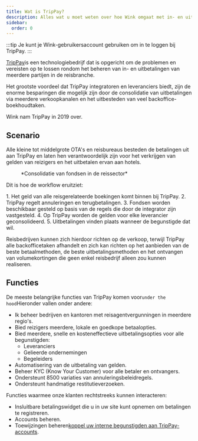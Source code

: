 ```yaml
---
title: Wat is TripPay?
description: Alles wat u moet weten over hoe Wink omgaat met in- en uitbetalingen.
sidebar:
  order: 0
---
```


:::tip
Je kunt je Wink-gebruikersaccount gebruiken om in te loggen bij TripPay.
:::

[TripPay](https://pay.wink.travel)is een technologiebedrijf dat is opgericht om de problemen en vereisten op te lossen rondom het beheren van in- en uitbetalingen van meerdere partijen in de reisbranche.

Het grootste voordeel dat TripPay integratoren en leveranciers biedt, zijn de enorme besparingen die mogelijk zijn door de consolidatie van uitbetalingen via meerdere verkoopkanalen en het uitbesteden van veel backoffice-boekhoudtaken.

Wink nam TripPay in 2019 over.

## Scenario

Alle kleine tot middelgrote OTA's en reisbureaus besteden de betalingen uit aan TripPay en laten hen verantwoordelijk zijn voor het verkrijgen van gelden van reizigers en het uitbetalen ervan aan hotels.

<figure>
  <CloudinaryImage width="700" height="525" resize="scale" quality="best" alt="Consolidatie van TripPay-fondsen" src="academy/funds-consolidation" errorImage="noimage_opaque_nyrtl0.png" />

  <figcaption>*Consolidatie van fondsen in de reissector*</figcaption>
</figure>


Dit is hoe de workflow eruitziet:

<Steps>
  1. Het geld van alle reisgerelateerde boekingen komt binnen bij TripPay.
  2. TripPay regelt annuleringen en terugbetalingen.
  3. Fondsen worden beschikbaar gesteld op basis van de regels die door de integrator zijn vastgesteld.
  4. Op TripPay worden de gelden voor elke leverancier geconsolideerd.
  5. Uitbetalingen vinden plaats wanneer de begunstigde dat wil.
</Steps>


Reisbedrijven kunnen zich hierdoor richten op de verkoop, terwijl TripPay alle backofficetaken afhandelt en zich kan richten op het aanbieden van de beste betaalmethoden, de beste uitbetalingsmethoden en het ontvangen van volumekortingen die geen enkel reisbedrijf alleen zou kunnen realiseren.

## Functies

De meeste belangrijke functies van TripPay komen voor`under the hood`Hieronder vallen onder andere:

* Ik beheer bedrijven en kantoren met reisagentvergunningen in meerdere regio's.
* Bied reizigers meerdere, lokale en goedkope betaalopties.
* Bied meerdere, snelle en kosteneffectieve uitbetalingsopties voor alle begunstigden:
  * Leveranciers
  * Gelieerde ondernemingen
  * Begeleiders
* Automatisering van de uitbetaling van gelden.
* Beheer KYC (Know Your Customer) voor alle betaler en ontvangers.
* Ondersteunt 8500 variaties van annuleringsbeleidregels.
* Ondersteunt handmatige restitutieverzoeken.

Functies waarmee onze klanten rechtstreeks kunnen interacteren:

* Insluitbare betalingswidget die u in uw site kunt opnemen om betalingen te registreren.
* Accounts beheren.
* Toewijzingen beheren[koppel uw interne begunstigden aan TripPay-accounts](/payment/mapping).

